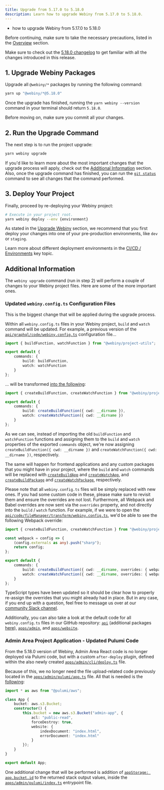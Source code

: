 ```yaml
---
title: Upgrade from 5.17.0 to 5.18.0
description: Learn how to upgrade Webiny from 5.17.0 to 5.18.0.
---
```



<Alert type="success" title="What you’ll learn">

- how to upgrade Webiny from 5.17.0 to 5.18.0

</Alert>

<Alert type="danger">

Before continuing, make sure to take the necessary precautions, listed in the [Overview](../../release-notes/upgrade-webiny#-precaution-measures) section.

</Alert>

<Alert type="info">

Make sure to check out the [5.18.0 changelog](/docs/{version}/release-notes/5.18.0/changelog) to get familiar with all the changes introduced in this release.

</Alert>

## 1. Upgrade Webiny Packages

Upgrade all `@webiny/*` packages by running the following command:

```bash
yarn up "@webiny/*@5.18.0"
```

Once the upgrade has finished, running the `yarn webiny --version` command in your terminal should return `5.18.0`.

<Alert type="info">

Before moving on, make sure you commit all your changes.

</Alert>

## 2. Run the Upgrade Command

The next step is to run the project upgrade:

```bash
yarn webiny upgrade
```

If you'd like to learn more about the most important changes that the upgrade process will apply, check out the [Additional Information](/docs/{version}/release-notes/5.18.0/upgrade-guide#additional-information) section. Also, once the upgrade command has finished, you can run the [`git status`](https://git-scm.com/docs/git-status) command to see all changes that the command performed.

## 3. Deploy Your Project

Finally, proceed by re-deploying your Webiny project:

```bash
# Execute in your project root.
yarn webiny deploy --env {environment}
```

<Alert type="warning">

As stated in the [Upgrade Webiny](../../release-notes/upgrade-webiny#pre-production-environments-first) section, we recommend that you first deploy your changes into one of your pre-production environments, like `dev` or `staging`.

</Alert>

<Alert type="success">

Learn more about different deployment environments in the [CI/CD / Environments](../../core-development-concepts/ci-cd/environments) key topic.

</Alert>

## Additional Information

The `webiny upgrade` command (run in step 2) will perform a couple of changes to your Webiny project files. Here are some of the more important ones.

### Updated `webiny.config.ts` Configuration Files

This is the biggest change that will be applied during the upgrade process.

Within all `webiny.config.ts` files in your Webiny project, `build` and `watch` command will be updated. For example, a previous version of the [`api/graphql/code/webiny.config.ts`](https://github.com/webiny/webiny-js/blob/v5.17.4/packages/cwp-template-aws/template/ddb-es/api/code/graphql/webiny.config.ts) configuration file...

```ts
import { buildFunction, watchFunction } from "@webiny/project-utils";

export default {
    commands: {
        build: buildFunction,
        watch: watchFunction
    }
};
```

... will be transformed [into the following](https://github.com/webiny/webiny-js/blob/v5/packages/cwp-template-aws/template/ddb-es/api/code/graphql/webiny.config.ts):

```ts
import { createBuildFunction, createWatchFunction } from "@webiny/project-utils";

export default {
    commands: {
        build: createBuildFunction({ cwd: __dirname }),
        watch: createWatchFunction({ cwd: __dirname })
    }
};
```

As we can see, instead of importing the old `buildFunction` and `watchFunction` functions and assigning them to the `build` and `watch` properties of the exported `commands` object, we're now assigning `createBuildFunction({ cwd: __dirname })` and `createWatchFunction({ cwd: __dirname })`, respectively.

The same will happen for frontend applications and any custom packages that you might have in your project, where the `build` and `watch` commands will be replaced with [`createBuildApp`](#) and [`createWatchApp`](#), and [`createBuildPackage`](#) and [`createWatchPackage`](#), respectively.

Please note that all `webiny.config.ts` files will be simply replaced with new ones. If you had some custom code in these, please make sure to revisit them and ensure the overrides are not lost. Furthermore, all Webpack and Babel overrides are now sent via the `overrides` property, and not directly into the `build` / `watch` function. For example, if we were to open the [`api/code/fileManager/transform/webiny.config.ts`](https://github.com/webiny/webiny-js/blob/v5/packages/cwp-template-aws/template/common/api/code/fileManager/transform/webiny.config.ts#L10-L11), we'd be able to see the following Webpack override:

```ts
import { createBuildFunction, createWatchFunction } from "@webiny/project-utils";

const webpack = config => {
    (config.externals as any).push("sharp");
    return config;
};

export default {
    commands: {
        build: createBuildFunction({ cwd: __dirname, overrides: { webpack } }),
        watch: createWatchFunction({ cwd: __dirname, overrides: { webpack } })
    }
};
```

TypeScript types have been updated so it should be clear how to properly re-assign the overrides that you might already had in place. But in any case, if you end up with a question, feel free to message us over at our [community Slack channel](https://www.webiny.com/slack).

<Alert type="success">

Additionally, you can also take a look at the default code for all `webiny.config.ts` files in our GitHub repository: [`api`](https://github.com/webiny/webiny-js/tree/v5/packages/cwp-template-aws/template/common/api/code) (additional packages [here](https://github.com/webiny/webiny-js/tree/v5/packages/cwp-template-aws/template/ddb-es/api/code)), [`apps/admin`](https://github.com/webiny/webiny-js/blob/v5/packages/cwp-template-aws/template/common/apps/admin/code/webiny.config.ts), and [`apps/website`](https://github.com/webiny/webiny-js/blob/v5/packages/cwp-template-aws/template/common/apps/website/code/webiny.config.ts).

</Alert>

### Admin Area Project Application - Updated Pulumi Code

From the 5.18.0 version of Webiny, Admin Area React code is no longer deployed via Pulumi code, but with a custom `after-deploy` plugin, defined within the also newly created [`apps/admin/cli/deploy.ts`](https://github.com/webiny/webiny-js/blob/v5/packages/cwp-template-aws/template/common/apps/admin/cli/deploy.ts) file.

Because of this, we no longer need the file upload-related code previously located in the [`apps/admin/pulumi/app.ts`](https://github.com/webiny/webiny-js/blob/v5.17.4/packages/cwp-template-aws/template/common/apps/admin/pulumi/app.ts#L19-L37) file. All that is needed is the [following](https://github.com/webiny/webiny-js/blob/v5/packages/cwp-template-aws/template/common/apps/admin/pulumi/app.ts):

```ts
import * as aws from "@pulumi/aws";

class App {
    bucket: aws.s3.Bucket;
    constructor() {
        this.bucket = new aws.s3.Bucket("admin-app", {
            acl: "public-read",
            forceDestroy: true,
            website: {
                indexDocument: "index.html",
                errorDocument: "index.html"
            }
        });
    }
}

export default App;
```

One additional change that will be performed is addition of [`appStorage: app.bucket.id`](https://github.com/webiny/webiny-js/blob/v5/packages/cwp-template-aws/template/common/apps/admin/pulumi/index.ts#L17) to the returned stack output values, inside the [`apps/admin/pulumi/index.ts`](https://github.com/webiny/webiny-js/blob/v5/packages/cwp-template-aws/template/common/apps/admin/pulumi/index.ts) entrypoint file.
